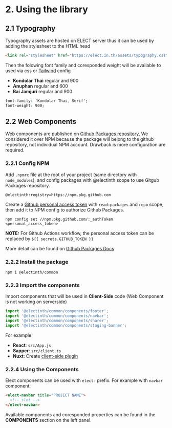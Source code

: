 
<Meta title="Guide/2. Using the library" />

# 2. Using the library

## 2.1 Typography

Typography assets are hosted on ELECT server thus it can be used by adding the stylesheet to the HTML head

```html
<link rel="stylesheet" href="https://elect.in.th/assets/typography.css" />
```

Then the folowing font family and coresponded weight will be available to used via css or [Tailwind](https://tailwindcss.com/) config

- **Kondolar Thai** regular and 900
- **Anuphan** regular and 600
- **Bai Jamjuri** regular and 900

```css
font-family: 'Kondolar Thai, Serif';
font-weight: 900;
```

## 2.2 Web Components

Web components are published on [Github Packages repository](https://github.com/features/packages), We considered it over NPM because the package will belong to the github repository, not individual NPM account. Drawback is more configuration are required.

### 2.2.1 Config NPM

Add `.npmrc` file at the root of your project (same directory with `node_modules`), and config packages with @electinth scope to use Gitgub Packages repository.

```
@electinth:registry=https://npm.pkg.github.com
```

Create a [Github personal access token](https://docs.github.com/en/github/authenticating-to-github/creating-a-personal-access-token) with `read:packages` and `repo` scope, then add it to NPM config to authorize Github Packages.

```
npm config set //npm.pkg.github.com/:_authToken <personal_access_token>
```

**NOTE:** For Github Actions workflow, the personal access token can be replaced by `${{ secrets.GITHUB_TOKEN }}`

More detail can be found on [Github Packages Docs](https://docs.github.com/en/packages/guides/configuring-npm-for-use-with-github-packages#installing-a-package)

### 2.2.2 Install the package

```
npm i @electinth/common
```

### 2.2.3 Import the components

Import components that will be used in **Client-Side** code (Web Component is not working on serverside)

```js
import '@electinth/common/components/footer';
import '@electinth/common/components/navbar';
import '@electinth/common/components/sharer';
import '@electinth/common/components/staging-banner';
```

For example:

- **React**: `src/App.js`
- **Sapper**: `src/client.ts`
- **Nuxt**: Create [client-side plugin](https://nuxtjs.org/docs/2.x/directory-structure/plugins#client-or-server-side-only)

### 2.2.4 Using the Components

Elect components can be used with `elect-` prefix. For example with `navbar` component:

```html
<elect-navbar title="PROJECT NAME">
  <!-- slot -->
</elect-navbar>
```

Available components and coresponded properties can be found in the **COMPONENTS** section on the left panel.
